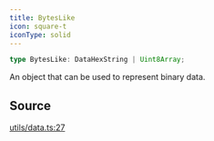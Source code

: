 ```yaml
---
title: BytesLike
icon: square-t
iconType: solid
---
```


```ts
type BytesLike: DataHexString | Uint8Array;
```

An object that can be used to represent binary data.

## Source

[utils/data.ts:27](https://github.com/dominant-strategies/quais.js/blob/7c3e9bc54d6f1274e27362fc6bf66140de7d80eb/src/utils/data.ts#L27)
